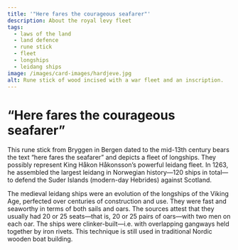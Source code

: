 ```yaml
---
title: '"Here fares the courageous seafarer"'
description: About the royal levy fleet
tags:
  - laws of the land
  - land defence
  - rune stick
  - fleet
  - longships
  - leidang ships
image: /images/card-images/hardjeve.jpg
alt: Rune stick of wood incised with a war fleet and an inscription.
---
```



# “Here fares the courageous seafarer”

<Container stil="initial side">

This rune stick from Bryggen in Bergen dated to the mid-13th century bears the text “here fares the seafarer” and depicts a fleet of longships. They possibly represent King Håkon Håkonsson’s powerful leidang fleet. In 1263, he assembled the largest leidang in Norwegian history—120 ships in total—to defend the Suder Islands (modern-day Hebrides) against Scotland.

The medieval leidang ships were an evolution of the longships of the Viking Age, perfected over centuries of construction and use. They were fast and seaworthy in terms of both sails and oars. The sources attest that they usually had 20 or 25 seats—that is, 20 or 25 pairs of oars—with two men on each oar. The ships were clinker-built—i.e. with overlapping gangways held together by iron rivets. This technique is still used in traditional Nordic wooden boat building.

</Container>

<Figure
    image="/images/landevernsbolken/Bf_BRM_0_12274_001.jpg"
    title="A rune stick with a war fleet incised on one side, and a ship and the inscription \"Here travels the brave at sea\" on the other. Dated to 1248-1332, most probably early in the time span."
    alt="Rune stick of wood incised with a war fleet and an inscription."
    href="https://digitaltmuseum.no/0210114537988/runepinne"
>
</Figure>
